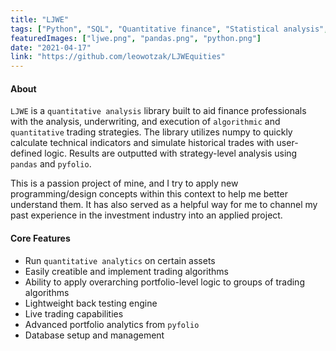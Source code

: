 ```yaml
---
title: "LJWE"
tags: ["Python", "SQL", "Quantitative finance", "Statistical analysis", "Trading", "Algorithmic trading", "Investment analysis", "Portfolio management"]
featuredImages: ["ljwe.png", "pandas.png", "python.png"]
date: "2021-04-17"
link: "https://github.com/leowotzak/LJWEquities"
---
```



#### About

`LJWE` is a `quantitative analysis` library built to aid finance professionals with the analysis, underwriting, and execution 
of `algorithmic` and `quantitative` trading strategies. The library utilizes numpy to quickly calculate technical indicators 
and simulate historical trades with user-defined logic. Results are outputted with strategy-level analysis using `pandas` and `pyfolio`.

This is a passion project of mine, and I try to apply new programming/design concepts within this context to help me better understand them. 
It has also served as a helpful way for me to channel my past experience in the investment industry into an applied project. 

#### Core Features

* Run `quantitative analytics` on certain assets
* Easily creatible and implement trading algorithms
* Ability to apply overarching portfolio-level logic to groups of trading algorithms
* Lightweight back testing engine
* Live trading capabilities
* Advanced portfolio analytics from `pyfolio`
* Database setup and management







